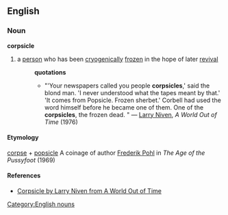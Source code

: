==English==
=== Noun ===
[[Category:English nouns]]
'''corpsicle'''
#a [[person]] who has been [[cryogenic]]ally [[frozen]] in the hope of later [[revival]]
#:'''quotations'''
#:*"'Your newspapers called you people '''corpsicles''',' said the blond man. 'I never understood what the tapes meant by that.'<br>'It comes from Popsicle. Frozen sherbet.' Corbell had used the word himself before he became one of them. One of the '''corpsicles''', the frozen dead. " &mdash; [[w:Larry Niven|Larry Niven]], ''A World Out of Time'' (1976)
==== Etymology ====
[[corpse]] + [[popsicle]]
A coinage of author [[w:Frederik Pohl|Frederik Pohl]] in ''The Age of the Pussyfoot'' (1969)
==== References ====
* [http://technovelgy.com/ct/content.asp?Bnum=321 Corpsicle by Larry Niven from A World Out of Time]